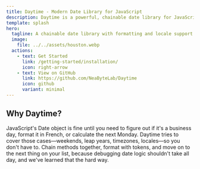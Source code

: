 ```yaml
---
title: Daytime - Modern Date Library for JavaScript
description: Daytime is a powerful, chainable date library for JavaScript with 103 locales, business day calculations, ISO weeks, timezone support, and rich formatting options. Perfect for Deno, Node.js, and browsers.
template: splash
hero:
  tagline: A chainable date library with formatting and locale support.
  image:
    file: ../../assets/houston.webp
  actions:
    - text: Get Started
      link: /getting-started/installation/
      icon: right-arrow
    - text: View on GitHub
      link: https://github.com/NeaByteLab/Daytime
      icon: github
      variant: minimal
---
```


## Why Daytime?

JavaScript's Date object is fine until you need to figure out if it's a business day, format it in French, or calculate the next Monday. Daytime tries to cover those cases—weekends, leap years, timezones, locales—so you don't have to. Chain methods together, format with tokens, and move on to the next thing on your list, because debugging date logic shouldn't take all day, and we've learned that the hard way.
